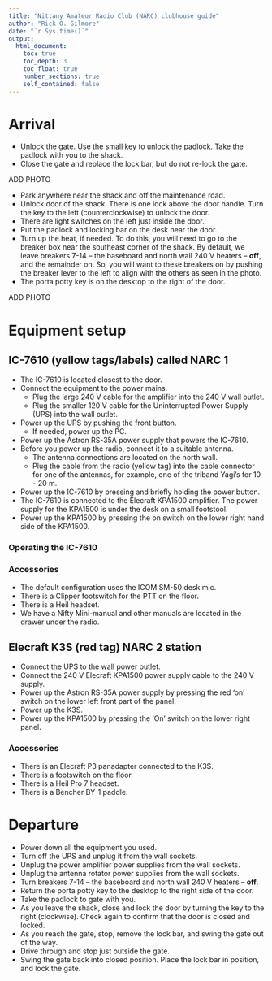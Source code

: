 ```yaml
---
title: "Nittany Amateur Radio Club (NARC) clubhouse guide"
author: "Rick O. Gilmore"
date: "`r Sys.time()`"
output:
  html_document:
    toc: true
    toc_depth: 3
    toc_float: true
    number_sections: true
    self_contained: false
---
```


# Arrival

- Unlock the gate. Use the small key to unlock the padlock. Take the padlock with you to the shack.
- Close the gate and replace the lock bar, but do not re-lock the gate.

ADD PHOTO

- Park anywhere near the shack and off the maintenance road.
- Unlock door of the shack. There is one lock above the door handle. Turn the key to the left (counterclockwise) to unlock the door.
- There are light switches on the left just inside the door.
- Put the padlock and locking bar on the desk near the door.
- Turn up the heat, if needed. To do this, you will need to go to the breaker box near the southeast corner of the shack. By default, we leave breakers 7-14 -- the baseboard and north wall 240 V heaters -- **off**, and the remainder on. So, you will want to these breakers on by pushing the breaker lever to the left to align with the others as seen in the photo.
- The porta potty key is on the desktop to the right of the door.

ADD PHOTO

# Equipment setup

## IC-7610 (<span class="yellow">yellow tags/labels</span>) called NARC 1

- The IC-7610 is located closest to the door.
- Connect the equipment to the power mains.
    - Plug the large 240 V cable for the amplifier into the 240 V wall outlet.
    - Plug the smaller 120 V cable for the Uninterrupted Power Supply (UPS) into the wall outlet.
- Power up the UPS by pushing the front button.
    - If needed, power up the PC.
- Power up the Astron RS-35A power supply that powers the IC-7610.
- Before you power up the radio, connect it to a suitable antenna.
    - The antenna connections are located on the north wall.
    - Plug the cable from the radio (yellow tag) into the cable connector for one of the antennas, for example, one of the triband Yagi's for 10 - 20 m.
- Power up the IC-7610 by pressing and briefly holding the power button.
- The IC-7610 is connected to the Elecraft KPA1500 amplifier. The power supply for the KPA1500 is under the desk on a small footstool.
- Power up the KPA1500 by pressing the on switch on the lower right hand side of the KPA1500.

### Operating the IC-7610

### Accessories

- The default configuration uses the ICOM SM-50 desk mic.
- There is a Clipper footswitch for the PTT on the floor.
- There is a Heil headset.
- We have a Nifty Mini-manual and other manuals are located in the drawer under the radio.

## Elecraft K3S (<span class="red">red tag) NARC 2 station

- Connect the UPS to the wall power outlet.
- Connect the 240 V Elecraft KPA1500 power supply cable to the 240 V supply.
- Power up the Astron RS-35A power supply by pressing the red 'on' switch on the lower left front part of the panel.
- Power up the K3S.
- Power up the KPA1500 by pressing the 'On' switch on the lower right panel.

### Accessories

- There is an Elecraft P3 panadapter connected to the K3S.
- There is a footswitch on the floor.
- There is a Heil Pro 7 headset.
- There is a Bencher BY-1 paddle.

# Departure

- Power down all the equipment you used.
- Turn off the UPS and unplug it from the wall sockets.
- Unplug the power amplifier power supplies from the wall sockets.
- Unplug the antenna rotator power supplies from the wall sockets.
- Turn breakers 7-14 -- the baseboard and north wall 240 V heaters -- **off**.
- Return the porta potty key to the desktop to the right side of the door.
- Take the padlock to gate with you.
- As you leave the shack, close and lock the door by turning the key to the right (clockwise). Check again to confirm that the door is closed and locked.
- As you reach the gate, stop, remove the lock bar, and swing the gate out of the way.
- Drive through and stop just outside the gate.
- Swing the gate back into closed position. Place the lock bar in position, and lock the gate.


